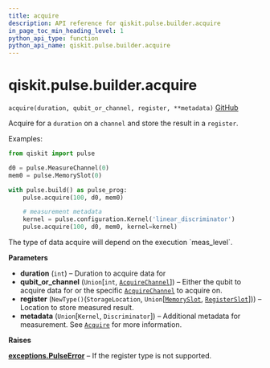 ```yaml
---
title: acquire
description: API reference for qiskit.pulse.builder.acquire
in_page_toc_min_heading_level: 1
python_api_type: function
python_api_name: qiskit.pulse.builder.acquire
---
```


# qiskit.pulse.builder.acquire

<span id="qiskit.pulse.builder.acquire" />

`acquire(duration, qubit_or_channel, register, **metadata)` [GitHub](https://github.com/qiskit/qiskit/tree/stable/0.21/qiskit/pulse/builder.py "view source code")

Acquire for a `duration` on a `channel` and store the result in a `register`.

Examples:

```python
from qiskit import pulse

d0 = pulse.MeasureChannel(0)
mem0 = pulse.MemorySlot(0)

with pulse.build() as pulse_prog:
    pulse.acquire(100, d0, mem0)

    # measurement metadata
    kernel = pulse.configuration.Kernel('linear_discriminator')
    pulse.acquire(100, d0, mem0, kernel=kernel)
```

<Admonition title="Note" type="note">
  The type of data acquire will depend on the execution `meas_level`.
</Admonition>

**Parameters**

*   **duration** (`int`) – Duration to acquire data for
*   **qubit\_or\_channel** (`Union`\[`int`, [`AcquireChannel`](qiskit.pulse.channels.AcquireChannel "qiskit.pulse.channels.AcquireChannel")]) – Either the qubit to acquire data for or the specific [`AcquireChannel`](qiskit.pulse.channels.AcquireChannel "qiskit.pulse.channels.AcquireChannel") to acquire on.
*   **register** (`NewType()`(`StorageLocation`, `Union`\[[`MemorySlot`](qiskit.pulse.channels.MemorySlot "qiskit.pulse.channels.MemorySlot"), [`RegisterSlot`](qiskit.pulse.channels.RegisterSlot "qiskit.pulse.channels.RegisterSlot")])) – Location to store measured result.
*   **metadata** (`Union`\[`Kernel`, `Discriminator`]) – Additional metadata for measurement. See [`Acquire`](qiskit.pulse.instructions.Acquire "qiskit.pulse.instructions.Acquire") for more information.

**Raises**

[**exceptions.PulseError**](pulse#qiskit.pulse.PulseError "qiskit.pulse.exceptions.PulseError") – If the register type is not supported.

